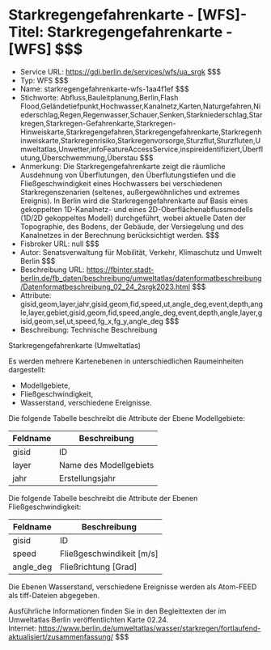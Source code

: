 # Starkregengefahrenkarte - [WFS]- Titel: Starkregengefahrenkarte - [WFS] $$$
- Service URL: https://gdi.berlin.de/services/wfs/ua_srgk $$$
- Typ: WFS $$$
- Name: starkregengefahrenkarte-wfs-1aa4f1ef $$$
- Stichworte: Abfluss,Bauleitplanung,Berlin,Flash Flood,Geländetiefpunkt,Hochwasser,Kanalnetz,Karten,Naturgefahren,Niederschlag,Regen,Regenwasser,Schauer,Senken,Starkniederschlag,Starkregen,Starkregen-Gefahrenkarte,Starkregen-Hinweiskarte,Starkregengefahren,Starkregengefahrenkarte,Starkregenhinweiskarte,Starkregenrisiko,Starkregenvorsorge,Sturzflut,Sturzfluten,Umweltatlas,Unwetter,infoFeatureAccessService,inspireidentifiziert,Überflutung,Überschwemmung,Überstau $$$
- Anmerkung: Die Starkregengefahrenkarte zeigt die räumliche Ausdehnung von Überflutungen, den Überflutungstiefen und die Fließgeschwindigkeit eines Hochwassers bei verschiedenen Starkregenszenarien (seltenes, außergewöhnliches und extremes Ereignis). In Berlin wird die Starkregengefahrenkarte auf Basis eines gekoppelten 1D-Kanalnetz- und eines 2D-Oberflächenabflussmodells (1D/2D gekoppeltes Modell) durchgeführt, wobei aktuelle Daten der Topographie, des Bodens, der Gebäude, der Versiegelung und des Kanalnetzes in der Berechnung berücksichtigt werden. $$$
- Fisbroker URL: null $$$
- Autor: Senatsverwaltung für Mobilität, Verkehr, Klimaschutz und Umwelt Berlin $$$
- Beschreibung URL: https://fbinter.stadt-berlin.de/fb_daten/beschreibung/umweltatlas/datenformatbeschreibung/Datenformatbeschreibung_02_24_2srgk2023.html $$$
- Attribute: gisid,geom,layer,jahr,gisid,geom,fid,speed,ut,angle_deg,event,depth,angle,layer,gebiet,gisid,geom,fid,speed,angle_deg,event,depth,angle,layer,gisid,geom,sel,ut,speed,fg_x,fg_y,angle_deg $$$
- Beschreibung: Technische Beschreibung 

Starkregengefahrenkarte (Umweltatlas)

Es werden mehrere Kartenebenen in unterschiedlichen Raumeinheiten dargestellt:

* Modellgebiete,
* Fließgeschwindigkeit,
* Wasserstand, verschiedene Ereignisse.

Die folgende Tabelle beschreibt die Attribute der Ebene Modellgebiete:

| **Feldname** | **Beschreibung**       |
| ------------ | ---------------------- |
| gisid        | ID                     |
| layer        | Name des Modellgebiets |
| jahr         | Erstellungsjahr        |

Die folgende Tabelle beschreibt die Attribute der Ebenen Fließgeschwindigkeit:

| **Feldname** | **Beschreibung**            |
| ------------ | --------------------------- |
| gisid        | ID                          |
| speed        | Fließgeschwindikeit \[m/s\] |
| angle\_deg   | Fließrichtung \[Grad\]      |

Die Ebenen Wasserstand, verschiedene Ereignisse werden als Atom-FEED als tiff-Dateien abgegeben.

Ausführliche Informationen finden Sie in den Begleittexten der im Umweltatlas Berlin veröffentlichten Karte 02.24.  
Internet: https://www.berlin.de/umweltatlas/wasser/starkregen/fortlaufend-aktualisiert/zusammenfassung/ $$$
